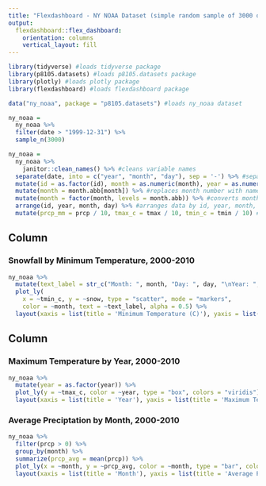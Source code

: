 ```yaml
---
title: "Flexdashboard - NY NOAA Dataset (simple random sample of 3000 observations from 2000-2010)"
output: 
  flexdashboard::flex_dashboard:
    orientation: columns
    vertical_layout: fill
---
```


```r
library(tidyverse) #loads tidyverse package
library(p8105.datasets) #loads p8105.datasets package
library(plotly) #loads plotly package
library(flexdashboard) #loads flexdashboard package
```

```r
data("ny_noaa", package = "p8105.datasets") #loads ny_noaa dataset

ny_noaa = 
  ny_noaa %>% 
  filter(date > "1999-12-31") %>% 
  sample_n(3000)

ny_noaa = 
  ny_noaa %>% 
    janitor::clean_names() %>% #cleans variable names
  separate(date, into = c("year", "month", "day"), sep = '-') %>% #separates date variable into year, month, day variables
  mutate(id = as.factor(id), month = as.numeric(month), year = as.numeric(year), day = as.numeric(day), prcp = as.numeric(prcp), snow = as.numeric(snow), snwd = as.numeric(snow), tmax = as.numeric(tmax), tmin = as.numeric(tmin)) %>% #converts variables to proper classes
  mutate(month = month.abb[month]) %>% #replaces month number with name
  mutate(month = factor(month, levels = month.abb)) %>% #converts month name to factor variable
  arrange(id, year, month, day) %>% #arranges data by id, year, month, and day
  mutate(prcp_mm = prcp / 10, tmax_c = tmax / 10, tmin_c = tmin / 10) #convers prcp from tenths of mm to mm and converts temperatures from tenths of degrees c to degrees c
```


Column {data-width=500}
-----------------------------------------------------------------------

### Snowfall by Minimum Temperature, 2000-2010

```r
ny_noaa %>%
  mutate(text_label = str_c("Month: ", month, "Day: ", day, "\nYear: ", year, "\nStation ID: ", id)) %>% 
  plot_ly(
    x = ~tmin_c, y = ~snow, type = "scatter", mode = "markers",
    color = ~month, text = ~text_label, alpha = 0.5) %>% 
  layout(xaxis = list(title = 'Minimum Temperature (C)'), yaxis = list(title = 'Snowfall (mm)'), legend = list(title = list(text = 'Month')))
```

Column {data-width=500}
-----------------------------------------------------------------------

### Maximum Temperature by Year, 2000-2010

```r
ny_noaa %>% 
  mutate(year = as.factor(year)) %>% 
  plot_ly(y = ~tmax_c, color = ~year, type = "box", colors = "viridis") %>% 
  layout(xaxis = list(title = 'Year'), yaxis = list(title = 'Maximum Temperature (C)'), legend = list(title = list(text = 'Year')))
```

### Average Preciptation by Month, 2000-2010

```r
ny_noaa %>% 
  filter(prcp > 0) %>% 
  group_by(month) %>% 
  summarize(prcp_avg = mean(prcp)) %>% 
  plot_ly(x = ~month, y = ~prcp_avg, color = ~month, type = "bar", colors = "viridis") %>% 
  layout(xaxis = list(title = 'Month'), yaxis = list(title = 'Average Precipitation (mm)'), legend = list(title = list(text = 'Month')))
```

